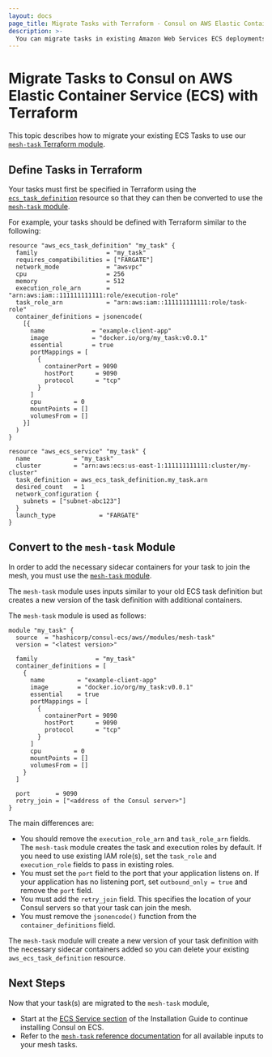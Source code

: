 ```yaml
---
layout: docs
page_title: Migrate Tasks with Terraform - Consul on AWS Elastic Container Service (ECS)
description: >-
  You can migrate tasks in existing Amazon Web Services ECS deployments to a service mesh deployed with Terraform. Learn how to convert a task specified as an ECS task definition into a `mesh-task` Terraform module.
---
```


# Migrate Tasks to Consul on AWS Elastic Container Service (ECS) with Terraform 

This topic describes how to migrate your existing ECS Tasks to use our [`mesh-task` Terraform module](https://registry.terraform.io/modules/hashicorp/consul-ecs/aws/latest/submodules/mesh-task).

## Define Tasks in Terraform

Your tasks must first be specified in Terraform using the [`ecs_task_definition`](https://registry.terraform.io/providers/hashicorp/aws/latest/docs/resources/ecs_task_definition)
resource so that they can then be converted to use the [`mesh-task` module](https://registry.terraform.io/modules/hashicorp/consul-ecs/aws/latest/submodules/mesh-task).

For example, your tasks should be defined with Terraform similar to the following:

```hcl
resource "aws_ecs_task_definition" "my_task" {
  family                   = "my_task"
  requires_compatibilities = ["FARGATE"]
  network_mode             = "awsvpc"
  cpu                      = 256
  memory                   = 512
  execution_role_arn       = "arn:aws:iam::111111111111:role/execution-role"
  task_role_arn            = "arn:aws:iam::111111111111:role/task-role"
  container_definitions = jsonencode(
    [{
      name             = "example-client-app"
      image            = "docker.io/org/my_task:v0.0.1"
      essential        = true
      portMappings = [
        {
          containerPort = 9090
          hostPort      = 9090
          protocol      = "tcp"
        }
      ]
      cpu         = 0
      mountPoints = []
      volumesFrom = []
    }]
  )
}

resource "aws_ecs_service" "my_task" {
  name            = "my_task"
  cluster         = "arn:aws:ecs:us-east-1:111111111111:cluster/my-cluster"
  task_definition = aws_ecs_task_definition.my_task.arn
  desired_count   = 1
  network_configuration {
    subnets = ["subnet-abc123"]
  }
  launch_type            = "FARGATE"
}
```

## Convert to the `mesh-task` Module

In order to add the necessary sidecar containers for your task to join the mesh,
you must use the [`mesh-task` module](https://registry.terraform.io/modules/hashicorp/consul-ecs/aws/latest/submodules/mesh-task).

The `mesh-task` module uses inputs similar to your old ECS task definition but
creates a new version of the task definition with additional containers.

The `mesh-task` module is used as follows:

```hcl
module "my_task" {
  source  = "hashicorp/consul-ecs/aws//modules/mesh-task"
  version = "<latest version>"

  family                = "my_task"
  container_definitions = [
    {
      name         = "example-client-app"
      image        = "docker.io/org/my_task:v0.0.1"
      essential    = true
      portMappings = [
        {
          containerPort = 9090
          hostPort      = 9090
          protocol      = "tcp"
        }
      ]
      cpu         = 0
      mountPoints = []
      volumesFrom = []
    }
  ]

  port       = 9090
  retry_join = ["<address of the Consul server>"]
}
```

The main differences are:

- You should remove the `execution_role_arn` and `task_role_arn` fields. The `mesh-task` module creates the task and execution roles by default. If you need to use existing IAM role(s), set the `task_role` and `execution_role` fields to pass in existing roles.
- You must set the `port` field to the port that your application listens on.
  If your application has no listening port, set `outbound_only = true` and remove the `port` field.
- You must add the `retry_join` field. This specifies the location of your Consul servers so that your task can join the mesh.
- You must remove the `jsonencode()` function from the `container_definitions` field.

The `mesh-task` module will create a new version of your task definition with the
necessary sidecar containers added so you can delete your existing `aws_ecs_task_definition`
resource.

## Next Steps

Now that your task(s) are migrated to the `mesh-task` module,

- Start at the [ECS Service section](/docs/ecs/terraform/install#configure-an-ecs-service-for-the-mesh-task-module) of the Installation Guide to continue installing Consul on ECS.
- Refer to the [`mesh-task` reference documentation](https://registry.terraform.io/modules/hashicorp/consul-ecs/aws/latest/submodules/mesh-task?tab=inputs) for all available inputs to your mesh tasks.
